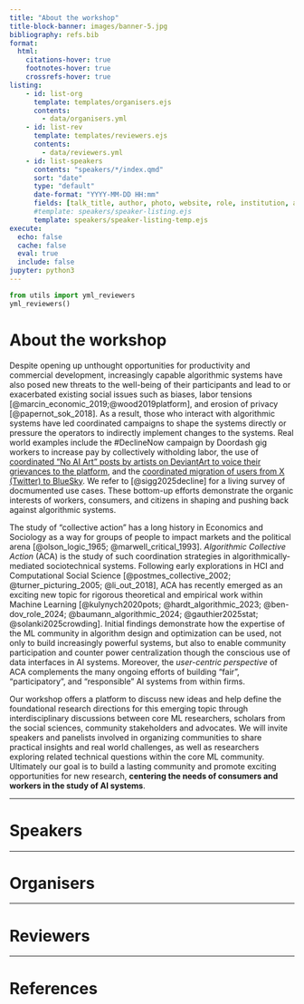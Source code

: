 ```yaml
---
title: "About the workshop"
title-block-banner: images/banner-5.jpg
bibliography: refs.bib
format:
  html:
    citations-hover: true
    footnotes-hover: true
    crossrefs-hover: true
listing:
    - id: list-org
      template: templates/organisers.ejs
      contents:
        - data/organisers.yml
    - id: list-rev
      template: templates/reviewers.ejs
      contents:
        - data/reviewers.yml
    - id: list-speakers
      contents: "speakers/*/index.qmd"
      sort: "date"
      type: "default"
      date-format: "YYYY-MM-DD HH:mm"
      fields: [talk_title, author, photo, website, role, institution, abstract, date, categories]  
      #template: speakers/speaker-listing.ejs
      template: speakers/speaker-listing-temp.ejs
execute: 
  echo: false
  cache: false
  eval: true
  include: false
jupyter: python3
---
```


```python
from utils import yml_reviewers
yml_reviewers()
```
# About the workshop
Despite opening up unthought opportunities for productivity and commercial development, increasingly capable algorithmic systems 
have also posed new threats to the well-being of their participants and lead to or exacerbated existing social issues such as biases, 
labor tensions [@marcin_economic_2019;@wood2019platform], and erosion of privacy [@papernot_sok_2018]. 
As a result, those who interact with algorithmic systems have led coordinated campaigns to shape the systems directly or pressure the 
operators to indirectly implement changes to the systems. 
Real world examples include the \#DeclineNow campaign by Doordash gig workers to increase pay by collectively witholding labor,
the use of [coordinated "No AI Art" posts by artists on DeviantArt to voice their grievances to the 
platform](https://arstechnica.com/information-technology/2022/12/artstation-artists-stage-mass-protest-against-ai-generated-artwork/), 
and the [coordinated migration of users from X (Twitter) to BlueSky](https://www.theguardian.com/media/2024/dec/11/from-x-to-bluesky-why-are-people-abandoning-twitter-digital-town-square). 
We refer to [@sigg2025decline] for a living survey of docmumented use cases. These bottom-up efforts demonstrate the organic interests of workers, consumers, 
and citizens in shaping and pushing back against algorithmic systems. 


The study of "collective action" has a long history in Economics and Sociology as a way for groups of people to impact markets 
and the political arena [@olson_logic_1965; @marwell_critical_1993].
*Algorithmic Collective Action* (ACA) is the study of such coordination strategies in algorithmically-mediated sociotechnical systems. 
Following early explorations in HCI and Computational Social Science [@postmes_collective_2002; @turner_picturing_2005; @li_out_2018], 
ACA has recently emerged as an exciting new topic for rigorous theoretical and empirical work within Machine Learning 
[@kulynych2020pots; @hardt_algorithmic_2023; @ben-dov_role_2024; @baumann_algorithmic_2024; @gauthier2025stat; @solanki2025crowding].
Initial findings demonstrate how the expertise of the ML community in algorithm design and optimization can be used, not only to build 
increasingly powerful systems, but also to enable community participation and counter power centralization though the conscious use of 
data interfaces in AI systems. Moreover, the *user-centric perspective* of ACA complements the many ongoing efforts of building "fair", 
"participatory", and "responsible" AI systems from within firms.


Our workshop offers a platform to discuss new ideas and help define the foundational research directions for this emerging topic through interdisciplinary 
discussions between core ML researchers, scholars from the social sciences,  community stakeholders and advocates. We will invite speakers and panelists 
involved in organizing communities to share practical insights and real world challenges, as well as researchers exploring  related technical questions 
within the core ML community. Ultimately our goal is to build a lasting community and promote exciting opportunities for 
new research, **centering the needs of consumers and workers in the study of AI systems**. 

---

# Speakers

::: {#list-speakers}
:::

---

# Organisers

::: {#list-org}
:::

---

# Reviewers

::: {#list-rev}
:::


---

# References

::: {#refs}
:::
